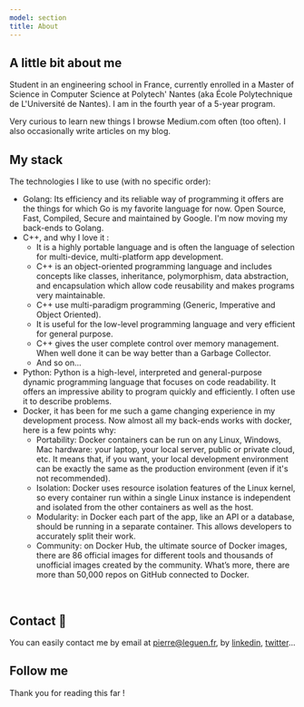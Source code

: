 ```yaml
---
model: section
title: About
---
```



## A little bit about me

<Separator />

<p class="para">

Student in an engineering school in France, currently enrolled in a Master of Science in Computer Science at Polytech' Nantes (aka École Polytechnique de L'Université de Nantes). I am in the fourth year of a 5-year program. 

Very curious to learn new things I browse Medium.com often (too often). I also occasionally write articles on my blog.
</p>

<section class='lisa'>

## My stack

<Separator />

The technologies I like to use (with no specific order): 
* Golang: Its efficiency and its reliable way of programming it offers are the things for which Go is my favorite language for now. Open Source, Fast, Compiled, Secure and maintained by Google. I'm now moving my back-ends to Golang.
* C++, and why I love it : 
    * It is a highly portable language and is often the language of selection for multi-device, multi-platform app development.
    * C++ is an object-oriented programming language and includes concepts like classes, inheritance, polymorphism, data abstraction, and encapsulation which allow code reusability and makes programs very maintainable.
    * C++ use multi-paradigm programming (Generic, Imperative and Object Oriented).
    * It is useful for the low-level programming language and very efficient for general purpose.
    * C++ gives the user complete control over memory management. When well done it can be way better than a Garbage Collector.
    * And so on...
* Python: Python is a high-level, interpreted and general-purpose dynamic programming language that focuses on code readability. It offers an impressive ability to program quickly and efficiently. I often use it to describe problems.
* Docker, it has been for me such a game changing experience in my development process. Now almost all my back-ends works with docker, here is a few points why:
    * Portability: Docker containers can be run on any Linux, Windows, Mac hardware: your laptop, your local server, public or private cloud, etc. It means that, if you want, your local development environment can be exactly the same as the production environment (even if it's not recommended).
    * Isolation: Docker uses resource isolation features of the Linux kernel, so every container run within a single Linux instance is independent and isolated from the other containers as well as the host.
    * Modularity: in Docker each part of the app, like an API or a database, should be running in a separate container. This allows developers to accurately split their work.
    * Community: on Docker Hub, the ultimate source of Docker images, there are 86 official images for different tools and thousands of unofficial images created by the community. What’s more, there are more than 50,000 repos on GitHub connected to Docker.

<br />

</section>

<section class='lisa'>

## Contact 💬

<Separator />

You can easily contact me by email at pierre@leguen.fr, by [linkedin](https://linkedin.com/in/pierre-le-guen), [twitter](https://twitter.com/Pierre_Le_Guen)... 

</section>

## Follow me

<Separator />

<ContactSocial />

Thank you for reading this far !

<Separator type="fin" />
